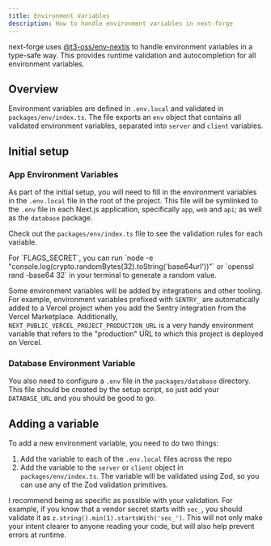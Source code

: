 ```yaml
---
title: Environment Variables
description: How to handle environment variables in next-forge
---
```


next-forge uses [@t3-oss/env-nextjs](https://github.com/t3-oss/t3-env) to handle environment variables in a type-safe way. This provides runtime validation and autocompletion for all environment variables.

## Overview

Environment variables are defined in `.env.local` and validated in `packages/env/index.ts`. The file exports an `env` object that contains all validated environment variables, separated into `server` and `client` variables.

## Initial setup

### App Environment Variables

As part of the initial setup, you will need to fill in the environment variables in the `.env.local` file in the root of the project. This file will be symlinked to the `.env` file in each Next.js application, specifically `app`, `web` and `api`; as well as the `database` package.

Check out the `packages/env/index.ts` file to see the validation rules for each variable.

<Tip>
  For `FLAGS_SECRET`, you can run `node -e "console.log(crypto.randomBytes(32).toString('base64url'))"` or `openssl rand -base64 32` in your terminal to generate a random value.
</Tip>

Some environment variables will be added by integrations and other tooling. For example, environment variables prefixed with `SENTRY_` are automatically added to a Vercel project when you add the Sentry integration from the Vercel Marketplace. Additionally, `NEXT_PUBLIC_VERCEL_PROJECT_PRODUCTION_URL` is a very handy environment variable that refers to the "production" URL to which this project is deployed on Vercel.

### Database Environment Variable

You also need to configure a `.env` file in the `packages/database` directory. This file should be created by the setup script, so just add your `DATABASE_URL` and you should be good to go.

## Adding a variable

To add a new environment variable, you need to do two things:

1. Add the variable to each of the `.env.local` files across the repo
2. Add the variable to the `server` or `client` object in `packages/env/index.ts`. The variable will be validated using Zod, so you can use any of the Zod validation primitives.

I recommend being as specific as possible with your validation. For example, if you know that a vendor secret starts with `sec_`, you should validate it as `z.string().min(1).startsWith('sec_')`. This will not only make your intent clearer to anyone reading your code, but will also help prevent errors at runtime.

